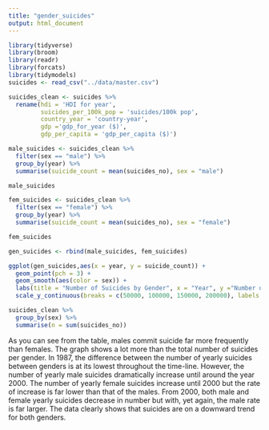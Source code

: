 ```yaml
---
title: "gender_suicides"
output: html_document
---
```

```r
library(tidyverse)
library(broom)
library(readr)
library(forcats)
library(tidymodels)
suicides <- read_csv("../data/master.csv")
```

```r
suicides_clean <- suicides %>% 
  rename(hdi = 'HDI for year',
         suicides_per_100k_pop = 'suicides/100k pop',
         country_year = 'country-year',
         gdp ='gdp_for_year ($)',
         gdp_per_capita = 'gdp_per_capita ($)')
```

```r
male_suicides <- suicides_clean %>%
  filter(sex == "male") %>%
  group_by(year) %>%
  summarise(suicide_count = mean(suicides_no), sex = "male")

male_suicides
```

```r
fem_suicides <- suicides_clean %>%
  filter(sex == "female") %>%
  group_by(year) %>%
  summarise(suicide_count = mean(suicides_no), sex = "female")

fem_suicides
```

```r
gen_suicides <- rbind(male_suicides, fem_suicides)
```



```r
ggplot(gen_suicides,aes(x = year, y = suicide_count)) +
  geom_point(pch = 3) +
  geom_smooth(aes(color = sex)) +
  labs(title = "Number of Suicides by Gender", x = "Year", y ="Number of Suicides", colour = "Sex") +
  scale_y_continuous(breaks = c(50000, 100000, 150000, 200000), labels = c("50k", "100k", "150k", "200k"))
```

```r
suicides_clean %>%
  group_by(sex) %>%
  summarise(n = sum(suicides_no))
```


As you can see from the table, males commit suicide far more frequently than females. The graph shows a lot more than the total number of suicides per gender. In 1987, the difference between the number of yearly suicides between genders is at its lowest throughout the time-line. However, the number of yearly male suicides dramatically increase until around the year 2000. The number of yearly female suicides increase until 2000 but the rate of increase is far lower than that of the males. From 2000, both male and female yearly suicides decrease in number but with, yet again, the male rate is far larger. The data clearly shows that suicides are on a downward trend for both genders.  
















